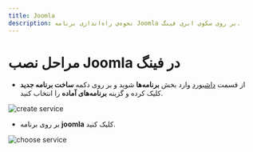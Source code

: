 ```yaml
---
title: Joomla
description: نحوه‌ی راه‌اندازی برنامه Joomla بر روی سکوی ابری فینگ.
---
```



<Platform>
  <PlatformHead title="برنامه Joomla" src="https://cdn.iconscout.com/icon/free/png-256/joomla-3628862-3030002.png" />
</Platform>

# مراحل نصب Joomla در فینگ

- از قسمت [داشبورد](https://dashboard.fing.ir) وارد بخش **برنامه‌ها** شوید و بر روی دکمه **ساخت برنامه جدید** کلیک کرده و گزینه **برنامه‌‌های آماده** را انتخاب کنید.

![create service](/images/service-create.jpg)

- بر روی برنامه **joomla** کلیک کنید.

![choose service](/images/service-choose-joomla.jpg)